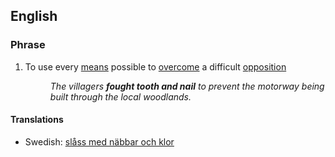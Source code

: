 ==English==

===Phrase===
{{infl|en|phrase|head=[[fight]] [[tooth]] [[and]] [[nail]]}}

# {{idiom}} To use every [[means]] possible to [[overcome]] a difficult [[opposition]]
#:''The villagers '''fought tooth and nail''' to prevent the motorway being built through the local woodlands.''

====Translations====
*Swedish: [[slåss med näbbar och klor]]